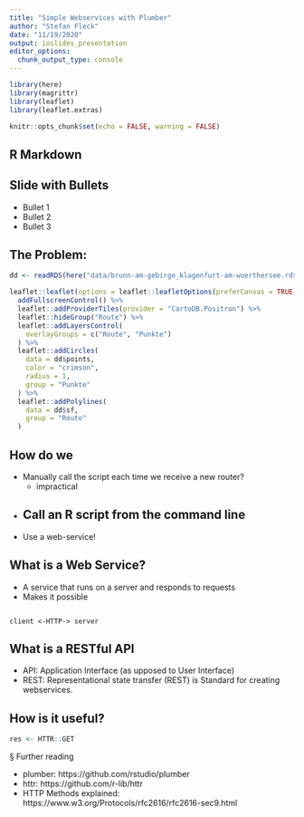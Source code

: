 ```yaml
---
title: "Simple Webservices with Plumber"
author: "Stefan Fleck"
date: "11/19/2020"
output: ioslides_presentation
editor_options: 
  chunk_output_type: console
---
```


```r
library(here)
library(magrittr)
library(leaflet)
library(leaflet.extras)

knitr::opts_chunk$set(echo = FALSE, warning = FALSE)
```

## R Markdown



## Slide with Bullets

- Bullet 1
- Bullet 2
- Bullet 3


## The Problem:


```r
dd <- readRDS(here("data/brunn-am-gebirge_klagenfurt-am-woerthersee.rds"))

leaflet::leaflet(options = leaflet::leafletOptions(preferCanvas = TRUE))  %>%
  addFullscreenControl() %>% 
  leaflet::addProviderTiles(provider = "CartoDB.Positron") %>%
  leaflet::hideGroup("Route") %>%
  leaflet::addLayersControl(
    overlayGroups = c("Route", "Punkte")
  ) %>% 
  leaflet::addCircles(
    data = dd$points,
    color = "crimson",
    radius = 1,
    group = "Punkte"
  ) %>%
  leaflet::addPolylines(
    data = dd$sf, 
    group = "Route"
  )


```


## How do we 

* Manually call the script each time we receive a new router?
  - impractical
* Call an R script from the command line
  - 
* Use a web-service!


## What is a Web Service?

* A service that runs on a server and responds to requests
* Makes it possible 

```

client <-HTTP-> server

```


## What is a RESTful API

* API: Application Interface (as upposed to User Interface)
* REST: Representational state transfer (REST) is Standard for creating webservices.


## How is it useful?


```R
res <- HTTR::GET

```


§ Further reading

* plumber: https://github.com/rstudio/plumber
* httr: https://github.com/r-lib/httr
* HTTP Methods explained: https://www.w3.org/Protocols/rfc2616/rfc2616-sec9.html
